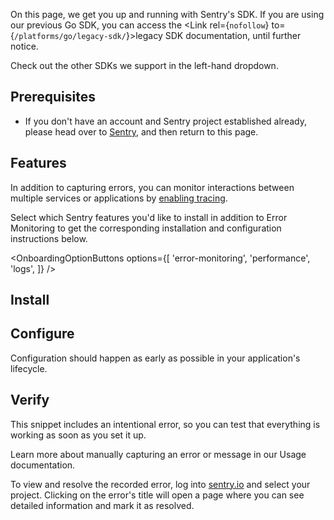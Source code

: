 On this page, we get you up and running with Sentry's SDK. If you are using our previous Go SDK, you can access the <Link rel={`nofollow`} to={`/platforms/go/legacy-sdk/`}>legacy SDK</Link> documentation, until further notice.

<Alert level="info" title="Using a framework?">

Check out the other SDKs we support in the left-hand dropdown.

</Alert>

## Prerequisites

* If you don't have an account and Sentry project established already, please head over to [Sentry](https://sentry.io/signup/), and then return to this page.

## Features

In addition to capturing errors, you can monitor interactions between multiple services or applications by [enabling tracing](/concepts/key-terms/tracing/).

Select which Sentry features you'd like to install in addition to Error Monitoring to get the corresponding installation and configuration instructions below.

<OnboardingOptionButtons
  options={[
    'error-monitoring',
    'performance',
    'logs',
  ]}
/>

## Install

<PlatformContent includePath="getting-started-install" />

## Configure

Configuration should happen as early as possible in your application's lifecycle.

<PlatformContent includePath="getting-started-config" />

## Verify

This snippet includes an intentional error, so you can test that everything is working as soon as you set it up.

<PlatformContent includePath="getting-started-verify" />

<Alert>

Learn more about manually capturing an error or message in our <PlatformLink to="/usage/">Usage documentation</PlatformLink>.

</Alert>

To view and resolve the recorded error, log into [sentry.io](https://sentry.io) and select your project. Clicking on the error's title will open a page where you can see detailed information and mark it as resolved.
